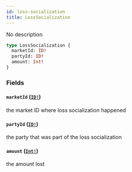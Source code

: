 ```yaml
---
id: loss-socialization
title: LossSocialization
---
```


No description

```graphql
type LossSocialization {
  marketId: ID!
  partyId: ID!
  amount: Int!
}
```

### Fields

#### `marketId` ([`ID!`](/graphql/scalars/id))

the market ID where loss socialization happened

#### `partyId` ([`ID!`](/graphql/scalars/id))

the party that was part of the loss socialization

#### `amount` ([`Int!`](/graphql/scalars/int))

the amount lost
